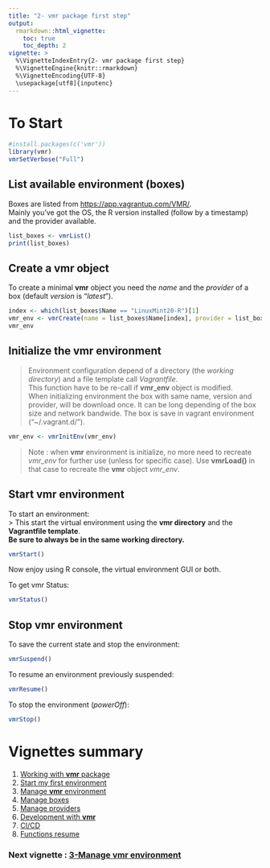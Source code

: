 ```yaml
---
title: "2- vmr package first step"
output:
  rmarkdown::html_vignette:
    toc: true
    toc_depth: 2
vignette: >
  %\VignetteIndexEntry{2- vmr package first step}
  %\VignetteEngine{knitr::rmarkdown}
  %\VignetteEncoding{UTF-8}
  \usepackage[utf8]{inputenc}
---
```


# To Start

```r
#install.packages(c('vmr'))
library(vmr)
vmrSetVerbose("Full")
```

## List available environment (boxes)

Boxes are listed from [https://app.vagrantup.com/VMR/](https://app.vagrantup.com/VMR/).   
Mainly you've got the OS, the R version installed (follow by a timestamp) and the provider available.  

```r
list_boxes <- vmrList()
print(list_boxes)
```

## Create a __vmr__ object

To create a minimal __vmr__ object you need the _name_ and the _provider_ of a box (default _version_ is "_latest_").  

```r
index <- which(list_boxes$Name == "LinuxMint20-R")[1]
vmr_env <- vmrCreate(name = list_boxes$Name[index], provider = list_boxes$Provider[1])
vmr_env
```

## Initialize the __vmr__ environment

> Environment configuration depend of a directory (the _working directory_) and a file template call _Vagrantfile_.  
This function have to be re-call if __vmr\_env__ object is modified.  
When initializing environment the box with same name, version and provider, will be download once. It can be long depending of the box size and network bandwide. The box is save in vagrant environment ("~/.vagrant.d/").   

```r
vmr_env <- vmrInitEnv(vmr_env)
```

> Note : when __vmr__ environment is initialize, no more need to recreate _vmr\_env_ for further use (unless for specific case). Use __vmrLoad()__ in that case to recreate the __vmr__ object _vmr\_env_.  

## Start __vmr__ environment

To start an environment:  
> This start the virtual environment using the __vmr directory__ and the __Vagrantfile template__.  
__Be sure to always be in the same working directory.__

```r
vmrStart()
```

Now enjoy using R console, the virtual environment GUI or both.

To get vmr Status:
```r
vmrStatus()
```

## Stop __vmr__ environment

To save the current state and stop the environment:
```r
vmrSuspend()
```

To resume an environment previously suspended:
```r
vmrResume()
```

To stop the environment (_powerOff_):
```r
vmrStop()
```

# Vignettes summary

1. [Working with __vmr__ package](O1-workwithvmr.html)
2. [Start my first environment](O2-vmrFirstStep.html)
3. [Manage __vmr__ environment](O3-vmrManagevmr.html)
4. [Manage boxes](O4-vmrManageBoxes.html)
5. [Manage providers](O5-vmrManageProviders.html)
6. [Development with __vmr__](O6-vmrDev.html)
7. [CI/CD](O7-vmrcicd.html)
8. [Functions resume](O8-vmrResume.html)

### Next vignette : [3-Manage __vmr__ environment](O3-vmrManagevmr.html)
